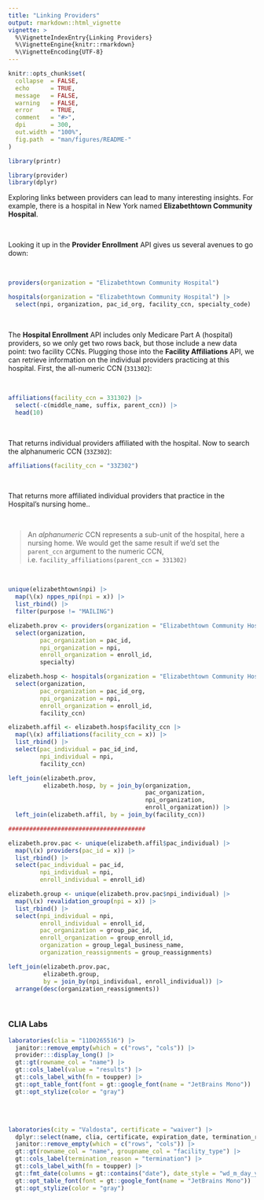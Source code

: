 ```yaml
---
title: "Linking Providers"
output: rmarkdown::html_vignette
vignette: >
  %\VignetteIndexEntry{Linking Providers}
  %\VignetteEngine{knitr::rmarkdown}
  %\VignetteEncoding{UTF-8}
---
```


```r
knitr::opts_chunk$set(
  collapse  = FALSE,
  echo      = TRUE, 
  message   = FALSE, 
  warning   = FALSE,
  error     = TRUE,
  comment   = "#>",
  dpi       = 300, 
  out.width = "100%",
  fig.path  = "man/figures/README-"
)

library(printr)
```

```r
library(provider)
library(dplyr)
```


Exploring links between providers can lead to many interesting insights. For example, there is a hospital in New York named **Elizabethtown Community Hospital**. 

<br>

Looking it up in the **Provider Enrollment** API gives us several avenues to go down:

<br>

```r
providers(organization = "Elizabethtown Community Hospital")
```



```r
hospitals(organization = "Elizabethtown Community Hospital") |> 
  select(npi, organization, pac_id_org, facility_ccn, specialty_code)
```

<br>

The **Hospital Enrollment** API includes only Medicare Part A (hospital) providers, so we only get two rows back, but those include a new data point: two facility CCNs. Plugging those into the **Facility Affiliations** API, we can retrieve information on the individual providers practicing at this hospital. First, the all-numeric CCN (`331302`):

<br>

```r
affiliations(facility_ccn = 331302) |> 
  select(-c(middle_name, suffix, parent_ccn)) |> 
  head(10)
```


<br>

That returns individual providers affiliated with the hospital. Now to search the alphanumeric CCN (`33Z302`):


```r
affiliations(facility_ccn = "33Z302")
```

<br>

That returns more affiliated individual providers that practice in the Hospital's nursing home..

<br>

> An *alphanumeric* CCN represents a sub-unit of the hospital, here a nursing home. We would get the same result if we'd set the `parent_ccn` argument to the numeric CCN, i.e. `facility_affiliations(parent_ccn = 331302)`

<br>

```r
unique(elizabethtown$npi) |> 
  map(\(x) nppes_npi(npi = x)) |> 
  list_rbind() |> 
  filter(purpose != "MAILING")

elizabeth.prov <- providers(organization = "Elizabethtown Community Hospital") |> 
  select(organization, 
         pac_organization = pac_id, 
         npi_organization = npi, 
         enroll_organization = enroll_id, 
         specialty)

elizabeth.hosp <- hospitals(organization = "Elizabethtown Community Hospital") |> 
  select(organization, 
         pac_organization = pac_id_org,
         npi_organization = npi,
         enroll_organization = enroll_id,
         facility_ccn)

elizabeth.affil <- elizabeth.hosp$facility_ccn |> 
  map(\(x) affiliations(facility_ccn = x)) |> 
  list_rbind() |> 
  select(pac_individual = pac_id_ind, 
         npi_individual = npi, 
         facility_ccn)

left_join(elizabeth.prov, 
          elizabeth.hosp, by = join_by(organization, 
                                       pac_organization, 
                                       npi_organization, 
                                       enroll_organization)) |> 
  left_join(elizabeth.affil, by = join_by(facility_ccn))

#######################################

elizabeth.prov.pac <- unique(elizabeth.affil$pac_individual) |>
  map(\(x) providers(pac_id = x)) |> 
  list_rbind() |> 
  select(pac_individual = pac_id,
         npi_individual = npi, 
         enroll_individual = enroll_id)

elizabeth.group <- unique(elizabeth.prov.pac$npi_individual) |>
  map(\(x) revalidation_group(npi = x)) |> 
  list_rbind() |> 
  select(npi_individual = npi, 
         enroll_individual = enroll_id,
         pac_organization = group_pac_id,
         enroll_organization = group_enroll_id,
         organization = group_legal_business_name,
         organization_reassignments = group_reassignments)

left_join(elizabeth.prov.pac, 
          elizabeth.group, 
          by = join_by(npi_individual, enroll_individual)) |> 
  arrange(desc(organization_reassignments))
```

<br>

### CLIA Labs

```r
laboratories(clia = "11D0265516") |> 
  janitor::remove_empty(which = c("rows", "cols")) |> 
  provider:::display_long() |> 
  gt::gt(rowname_col = "name") |> 
  gt::cols_label(value = "results") |> 
  gt::cols_label_with(fn = toupper) |> 
  gt::opt_table_font(font = gt::google_font(name = "JetBrains Mono")) |>
  gt::opt_stylize(color = "gray")
```

<br><br>

```r
laboratories(city = "Valdosta", certificate = "waiver") |> 
  dplyr::select(name, clia, certificate, expiration_date, termination_reason, facility_type) |> 
  janitor::remove_empty(which = c("rows", "cols")) |> 
  gt::gt(rowname_col = "name", groupname_col = "facility_type") |> 
  gt::cols_label(termination_reason = "termination") |> 
  gt::cols_label_with(fn = toupper) |> 
  gt::fmt_date(columns = gt::contains("date"), date_style = "wd_m_day_year") |> 
  gt::opt_table_font(font = gt::google_font(name = "JetBrains Mono")) |>
  gt::opt_stylize(color = "gray")
```

